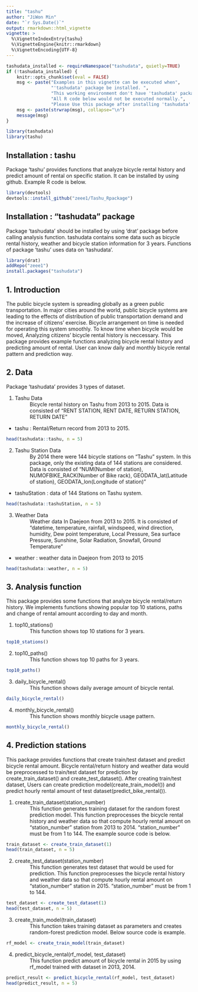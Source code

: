 ---
title: "tashu"
author: "JiWon Min"
date: "`r Sys.Date()`"
output: rmarkdown::html_vignette
vignette: >
  %\VignetteIndexEntry{tashu}
  %\VignetteEngine{knitr::rmarkdown}
  %\VignetteEncoding{UTF-8}
---
```{r echo = FALSE}
tashudata_installed <- requireNamespace("tashudata", quietly=TRUE)
if (!tashudata_installed) {
    knitr::opts_chunk$set(eval = FALSE)
    msg <- paste("Examples in this vignette can be executed when", 
                 "'tashudata' package be installed. ",
                 "This working environment don't have 'tashudata' package",
                 "All R code below would not be executed normally.",
                 "Please Use this package after installing 'tashudata' package.")
    msg <- paste(strwrap(msg), collapse="\n")
    message(msg)
}
```

```{r echo = FALSE, message = FALSE, warning = FALSE}
library(tashudata)
library(tashu)
```

## Installation : tashu
Package 'tashu' provides functions that analyze bicycle rental history and predict amount of rental on specific station.
It can be installed by using github.
Example R code is below.

``` {r eval=FALSE}
library(devtools)
devtools::install_github("zeee1/Tashu_Rpackage")
```

## Installation : "tashudata" package
Package 'tashudata' should be installed by using 'drat' package before calling analysis function.
tashudata contains some data such as bicycle rental history, weather and bicycle station information for 3 years.
Functions of package 'tashu' uses data on 'tashudata'.

``` {r eval=FALSE}
library(drat)
addRepo("zeee1")
install.packages("tashudata")
```


## 1. Introduction
 The public bicycle system is spreading globally as a green public transportation. In major cities around the world, public bicycle systems are leading to the effects of distribution of public transportation demand and the increase of citizens' exercise.  Bicycle arrangement on time is needed for operating this system smoothly. To know time when bicycle would be moved, Analyzing citizens' bicycle rental history is neccessary.
This package provides example functions analyzing bicycle rental history and predicting amount of rental. User can know daily and monthly bicycle rental pattern and prediction way.


## 2. Data
Package 'tashudata' provides 3 types of dataset.

1.    Tashu Data
: Bicycle rental history on Tashu from 2013 to 2015. Data is consisted of "RENT STATION, RENT DATE, RETURN STATION, RETURN DATE"
* tashu : Rental/Return record from 2013 to 2015.

```{r}
head(tashudata::tashu, n = 5)
```

2.    Tashu Station Data
: By 2014 there were 144 bicycle stations on "Tashu" system. In this package, only the existing data of 144 stations are considered. Data is consisted of "NUM(Number of station), NUMOFBIKE_RACK(Number of Bike rack), GEODATA_lat(Latitude of station), GEODATA_lon(Longitude of station)"

* tashuStation : data of 144 Stations on Tashu system. 
```{r}
head(tashudata::tashuStation, n = 5)
```

3.    Weather Data
: Weather data In Daejeon from 2013 to 2015. It is consisted of "datetime, temperature, rainfall, windspeed, wind direction, humidity, Dew point temperature, Local Pressure, Sea surface Pressure, Sunshine, Solar Radiation, Snowfall, Ground Temperature"

* weather : weather data in Daejeon from 2013 to 2015

```{r}
head(tashudata::weather, n = 5)
```

## 3. Analysis function

This package provides some functions that analyze bicycle rental/return history. We implements functions showing popular top 10 stations, paths and change of rental amount according to day and month.

1.    top10_stations()
: This function shows top 10 stations for 3 years.

```{r, fig.width=7,fig.height=5}
top10_stations()
```

2.    top10_paths()
: This function shows top 10 paths for 3 years.

```{r, fig.width=7,fig.height=5}
top10_paths()
```

3.    daily_bicycle_rental()
: This function shows daily average amount of bicycle rental.

```{r, fig.width=7,fig.height=5}
daily_bicycle_rental()
```

4.    monthly_bicycle_rental()
: This function shows monthly bicycle usage pattern.

```{r, fig.width=7,fig.height=5}
monthly_bicycle_rental()
```


## 4. Prediction stations

 This package provides functions that create train/test dataset and predict bicycle rental amount. Bicycle rental/return history and weather data would be preprocessed to train/test dataset for prediction by create_train_dataset() and create_test_dataset(). After creating train/test dataset, Users can create prediction model(create_train_model()) and predict hourly rental amount of test dataset(predict_bike_rental()). 

1.    create_train_dataset(station_number)
: This function generates training dataset for the random forest prediction model. This function preprocesses the bicycle rental history and weather data so that compute hourly rental amount on "station_number" station from 2013 to 2014. "station_number" must be from 1 to 144. The example source code is below.

```{r}
train_dataset <- create_train_dataset(1)
head(train_dataset, n = 5)
```

2.    create_test_dataset(station_number)
: This function generates test dataset that would be used for prediction.  This function preprocesses the bicycle rental history and weather data so that compute hourly rental amount on "station_number" station in 2015. "station_number" must be from 1 to 144.
 
```{r}
test_dataset <- create_test_dataset(1)
head(test_dataset, n = 5)
```

3.    create_train_model(train_dataset)
: This function takes training dataset as parameters and creates random-forest prediction model. Below source code is example.
 
```{r}
rf_model <- create_train_model(train_dataset)
```

4.    predict_bicycle_rental(rf_model, test_dataset)
: This function predict amount of bicycle rental in 2015 by using rf_model trained with dataset in 2013, 2014. 

```{r}
predict_result <- predict_bicycle_rental(rf_model, test_dataset)
head(predict_result, n = 5)
```
